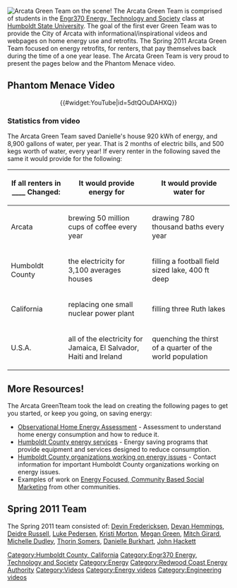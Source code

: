 {{Tocright}}
[[Image:agtcrew.jpeg|thumb|left|Arcata Green Team on the scene!]]
The Arcata Green Team is comprised of students in the [[Engr370 Energy, Technology and Society]] class at [[Humboldt State University]]. The goal of the first ever Green Team was to provide the City of Arcata with informational/inspirational videos and webpages on home energy use and retrofits. The Spring 2011 Arcata Green Team focused on energy retrofits, for renters, that pay themselves back during the time of a one year lease.  The Arcata Green Team is very proud to present the pages below and the Phantom Menace video. 

==Phantom Menace Video==

<center>{{#widget:YouTube|id=5dtQOuDAHXQ}}</center>

===Statistics from video===
The Arcata Green Team saved Danielle's house 920 kWh of energy, and 8,900 gallons of water, per year. That is 2 months of electric bills, and 500 kegs worth of water, every year! If every renter in the following saved the same it would provide for the following:

{| class="wikitable"
|-
! If all renters in ____ Changed:
! It would provide energy for  
! It would provide water for 
|-
! Arcata
| brewing 50 million cups of coffee every year
| drawing 780 thousand baths every year 
|-
! Humboldt County
| the electricity for 3,100 averages houses 
| filling a football field sized lake, 400 ft deep
|-
! California
| replacing one small nuclear power plant 
| filling three Ruth lakes
|-
! U.S.A.
| all of the electricity for Jamaica, El Salvador, Haiti and Ireland
| quenching the thirst of a quarter of the world population
|}

==More Resources!==
The Arcata GreenTteam took the lead on creating the following pages to get you started, or keep you going, on saving energy:
* [[Observational U.S. home energy assessment|Observational Home Energy Assessment]] - Assessment to understand home energy consumption and how to reduce it. 
* [[Humboldt County energy services]] - Energy saving programs that provide equipment and services designed to reduce consumption.
* [[Humboldt County organizations working on energy issues]] - Contact information for important Humboldt County organizations working on energy issues.
* Examples of work on [[Energy_CBSM|Energy Focused, Community Based Social Marketing]] from other communities.

==Spring 2011 Team==
The Spring 2011 team consisted of: [[User:Daf29|Devin Fredericksen]], [[User:Dhhemmings|Devan Hemmings]], [[User:russellddn|Deidre Russell]], [[User:Ljp34|Luke Pedersen]], [[User:Krystal_Ocean|Kristi Morton]], [[User:Meg53|Megan Green]], [[User:Mitch212| Mitch Girard]], [[User:Michelle_dudley| Michelle Dudley]], [[User:Sublimedthorin| Thorin Somers]], [[User:Dlb89| Danielle Burkhart]], [[User:John_H| John Hackett]]

[[Category:Humboldt County, California]] 
[[Category:Engr370 Energy, Technology and Society]]
[[Category:Energy]]
[[Category:Redwood Coast Energy Authority]]
[[Category:Videos]]
[[Category:Energy videos]]
[[Category:Engineering videos]]